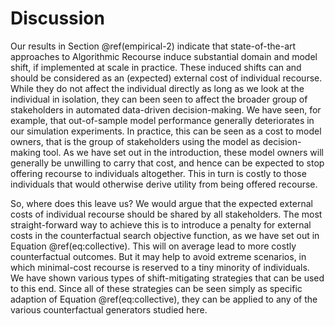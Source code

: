 # Discussion {#discussion}

Our results in Section \@ref(empirical-2) indicate that state-of-the-art approaches to Algorithmic Recourse induce substantial domain and model shift, if implemented at scale in practice. These induced shifts can and should be considered as an (expected) external cost of individual recourse. While they do not affect the individual directly as long as we look at the individual in isolation, they can been seen to affect the broader group of stakeholders in automated data-driven decision-making. We have seen, for example, that out-of-sample model performance generally deteriorates in our simulation experiments. In practice, this can be seen as a cost to model owners, that is the group of stakeholders using the model as decision-making tool. As we have set out in the introduction, these model owners will generally be unwilling to carry that cost, and hence can be expected to stop offering recourse to individuals altogether. This in turn is costly to those individuals that would otherwise derive utility from being offered recourse. 

So, where does this leave us? We would argue that the expected external costs of individual recourse should be shared by all stakeholders. The most straight-forward way to achieve this is to introduce a penalty for external costs in the counterfactual search objective function, as we have set out in Equation \@ref(eq:collective). This will on average lead to more costly counterfactual outcomes. But it may help to avoid extreme scenarios, in which minimal-cost recourse is reserved to a tiny minority of individuals. We have shown various types of shift-mitigating strategies that can be used to this end. Since all of these strategies can be seen simply as specific adaption of Equation \@ref(eq:collective), they can be applied to any of the various counterfactual generators studied here. 
